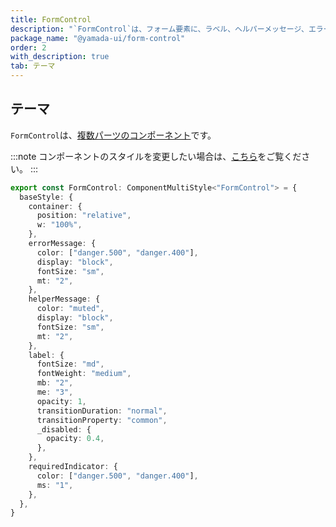```yaml
---
title: FormControl
description: "`FormControl`は、フォーム要素に、ラベル、ヘルパーメッセージ、エラーメッセージなどをグループ化するために使用されるコンポーネントです。"
package_name: "@yamada-ui/form-control"
order: 2
with_description: true
tab: テーマ
---
```


## テーマ

`FormControl`は、[複数パーツのコンポーネント](/styled-system/theming/component-styles#複数パーツのコンポーネント)です。

:::note
コンポーネントのスタイルを変更したい場合は、[こちら](/styled-system/theming/customize-theme#コンポーネントのスタイルを変更する)をご覧ください。
:::

```ts
export const FormControl: ComponentMultiStyle<"FormControl"> = {
  baseStyle: {
    container: {
      position: "relative",
      w: "100%",
    },
    errorMessage: {
      color: ["danger.500", "danger.400"],
      display: "block",
      fontSize: "sm",
      mt: "2",
    },
    helperMessage: {
      color: "muted",
      display: "block",
      fontSize: "sm",
      mt: "2",
    },
    label: {
      fontSize: "md",
      fontWeight: "medium",
      mb: "2",
      me: "3",
      opacity: 1,
      transitionDuration: "normal",
      transitionProperty: "common",
      _disabled: {
        opacity: 0.4,
      },
    },
    requiredIndicator: {
      color: ["danger.500", "danger.400"],
      ms: "1",
    },
  },
}
```
